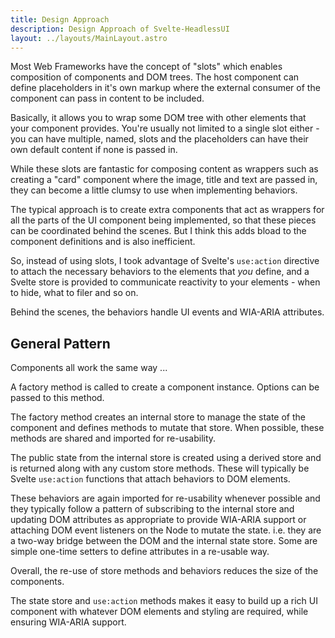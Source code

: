 ```yaml
---
title: Design Approach
description: Design Approach of Svelte-HeadlessUI
layout: ../layouts/MainLayout.astro
---
```


Most Web Frameworks have the concept of "slots" which enables composition of components and DOM trees. The host component can define placeholders in it's own markup where the external consumer of the component can pass in content to be included.

Basically, it allows you to wrap some DOM tree with other elements that your component provides. You're usually not limited to a single slot either - you can have multiple, named, slots and the placeholders can have their own default content if none is passed in.

While these slots are fantastic for composing content as wrappers such as creating a "card" component where the image, title and text are passed in, they can become a little clumsy to use when implementing behaviors.

The typical approach is to create extra components that act as wrappers for all the parts of the UI component being implemented, so that these pieces can be coordinated behind the scenes. But I think this adds bload to the component definitions and is also inefficient.

So, instead of using slots, I took advantage of Svelte's `use:action` directive to attach the necessary behaviors to the elements that _you_ define, and a Svelte store is provided to communicate reactivity to your elements - when to hide, what to filer and so on.

Behind the scenes, the behaviors handle UI events and WIA-ARIA attributes.

## General Pattern

Components all work the same way ...

A factory method is called to create a component instance. Options can be passed to this method.

The factory method creates an internal store to manage the state of the component and defines methods to mutate that store. When possible, these methods are shared and imported for re-usability.

The public state from the internal store is created using a derived store and is returned along with any custom store methods. These will typically be Svelte `use:action` functions that attach behaviors to DOM elements.

These behaviors are again imported for re-usability whenever possible and they typically follow a pattern of subscribing to the internal store and updating DOM attributes as appropriate to provide WIA-ARIA support or attaching DOM event listeners on the Node to mutate the state. i.e. they are a two-way bridge between the DOM and the internal state store. Some are simple one-time setters to define attributes in a re-usable way.

Overall, the re-use of store methods and behaviors reduces the size of the components.

The state store and `use:action` methods makes it easy to build up a rich UI component with whatever DOM elements and styling are required, while ensuring WIA-ARIA support.
